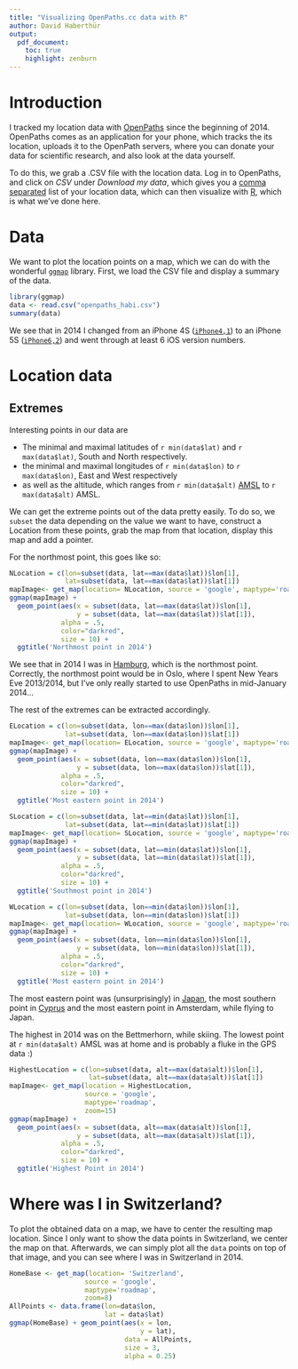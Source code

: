 ```yaml
---
title: "Visualizing OpenPaths.cc data with R"
author: David Haberthür
output:
  pdf_document:
    toc: true
    highlight: zenburn
---
```


# Introduction
I tracked my location data with [OpenPaths](http://openpaths.cc) since the beginning of 2014.
OpenPaths comes as an application for your phone, which tracks the its location, uploads it to the OpenPath servers, where you can donate your data for scientific research, and also look at the data yourself.

To do this, we grab a .CSV file with the location data.
Log in to OpenPaths, and click on *CSV* under *Download my data*, which gives you a [comma separated](http://en.wikipedia.org/wiki/Comma-separated_values) list of your location data, which can then visualize with [R](http://www.r-project.org), which is what we've done here.

# Data
We want to plot the location points on a map, which we can do with the wonderful [`ggmap`](http://cran.r-project.org/web/packages/ggmap/) library.
First, we load the CSV file and display a summary of the data.
```r
library(ggmap)
data <- read.csv("openpaths_habi.csv")
summary(data)
```

We see that in 2014 I changed from an iPhone 4S ([`iPhone4,1`](http://www.everymac.com/ultimate-mac-lookup/?search_keywords=iPhone4,1)) to an iPhone 5S ([`iPhone6,2`](http://www.everymac.com/ultimate-mac-lookup/?search_keywords=iPhone6,2)) and went through at least 6 iOS version numbers.

# Location data
## Extremes
Interesting points in our data are

  - The minimal and maximal latitudes of `r min(data$lat)` and `r max(data$lat)`, South and North respectively.
  - the minimal and maximal longitudes of `r min(data$lon)` to `r max(data$lon)`, East and West respectively
  - as well as the altitude, which ranges from `r min(data$alt)` [AMSL](https://en.wikipedia.org/wiki/Sea_level) to `r max(data$alt)` AMSL.
  
We can get the extreme points out of the data pretty easily.
To do so, we `subset` the data depending on the value we want to have, construct a Location from these points, grab the map from that location, display this map and add a pointer.

For the northmost point, this goes like so:
```r
NLocation = c(lon=subset(data, lat==max(data$lat))$lon[1],
              lat=subset(data, lat==max(data$lat))$lat[1])
mapImage<- get_map(location= NLocation, source = 'google', maptype='roadmap', zoom=15)
ggmap(mapImage) +
  geom_point(aes(x = subset(data, lat==max(data$lat))$lon[1],
                 y = subset(data, lat==max(data$lat))$lat[1]),
             alpha = .5,
             color="darkred",
             size = 10) +
  ggtitle('Northmost point in 2014')
````
We see that in 2014 I was in [Hamburg](https://www.flickr.com/photos/habi/sets/72157645730536835/), which is the northmost point.
Correctly, the northmost point would be in Oslo, where I spent New Years Eve 2013/2014, but I've only really started to use OpenPaths in mid-January 2014...

The rest of the extremes can be extracted accordingly.

```r
ELocation = c(lon=subset(data, lon==max(data$lon))$lon[1],
              lat=subset(data, lon==max(data$lon))$lat[1])
mapImage<- get_map(location= ELocation, source = 'google', maptype='roadmap', zoom=15)
ggmap(mapImage) +
  geom_point(aes(x = subset(data, lon==max(data$lon))$lon[1],
                 y = subset(data, lon==max(data$lon))$lat[1]),
             alpha = .5,
             color="darkred",
             size = 10) +
  ggtitle('Most eastern point in 2014')

SLocation = c(lon=subset(data, lat==min(data$lat))$lon[1],
              lat=subset(data, lat==min(data$lat))$lat[1])
mapImage<- get_map(location= SLocation, source = 'google', maptype='roadmap', zoom=15)
ggmap(mapImage) +
  geom_point(aes(x = subset(data, lat==min(data$lat))$lon[1],
                 y = subset(data, lat==min(data$lat))$lat[1]),
             alpha = .5,
             color="darkred",
             size = 10) +
  ggtitle('Southmost point in 2014')

WLocation = c(lon=subset(data, lon==min(data$lon))$lon[1],
              lat=subset(data, lon==min(data$lon))$lat[1])
mapImage<- get_map(location= WLocation, source = 'google', maptype='roadmap', zoom=15)
ggmap(mapImage) +
  geom_point(aes(x = subset(data, lon==min(data$lon))$lon[1],
                 y = subset(data, lon==min(data$lon))$lat[1]),
             alpha = .5,
             color="darkred",
             size = 10) +
  ggtitle('Most eastern point in 2014')
````

The most eastern point was (unsurprisingly) in [Japan](https://www.flickr.com/photos/habi/sets/72157644608251866/), the most southern point in [Cyprus](https://www.flickr.com/photos/habi/sets/72157649175258515/) and the most eastern point in Amsterdam, while flying to Japan.

The highest in 2014 was on the Bettmerhorn, while skiing.
The lowest point at `r min(data$alt)` AMSL was at home and is probably a fluke in the GPS data :)

```r
HighestLocation = c(lon=subset(data, alt==max(data$alt))$lon[1],
                    lat=subset(data, alt==max(data$alt))$lat[1])
mapImage<- get_map(location = HighestLocation,
                   source = 'google',
                   maptype='roadmap',
                   zoom=15)
ggmap(mapImage) +
  geom_point(aes(x = subset(data, alt==max(data$alt))$lon[1],
                 y = subset(data, alt==max(data$alt))$lat[1]),
             alpha = .5,
             color="darkred",
             size = 10) +
  ggtitle('Highest Point in 2014')
````

# Where was I in Switzerland?
To plot the obtained data on a map, we have to center the resulting map location.
Since I only want to show the data points in Switzerland, we center the map on that.
Afterwards, we can simply plot all the `data` points on top of that image, and you can see where I was in Switzerland in 2014.

```r
HomeBase <- get_map(location= 'Switzerland',
                   source = 'google',
                   maptype='roadmap',
                   zoom=8)
AllPoints <- data.frame(lon=data$lon,
                        lat = data$lat)
ggmap(HomeBase) + geom_point(aes(x = lon,
                                 y = lat),
                             data = AllPoints,
                             size = 3,
                             alpha = 0.25)
```
